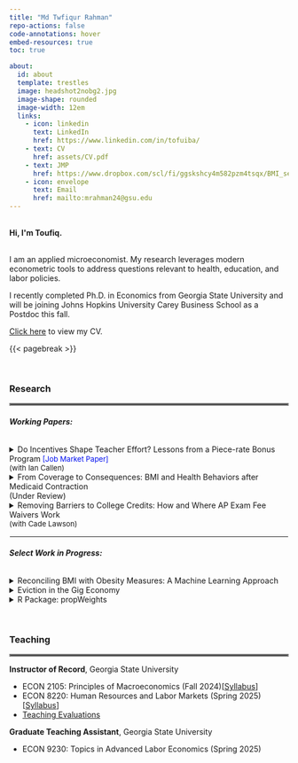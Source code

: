 ```yaml
---
title: "Md Twfiqur Rahman"
repo-actions: false
code-annotations: hover
embed-resources: true
toc: true

about:
  id: about
  template: trestles
  image: headshot2nobg2.jpg
  image-shape: rounded
  image-width: 12em
  links:
    - icon: linkedin
      text: LinkedIn
      href: https://www.linkedin.com/in/tofuiba/
    - text: CV
      href: assets/CV.pdf
    - text: JMP
      href: https://www.dropbox.com/scl/fi/ggskshcy4m582pzm4tsqx/BMI_sep2024.pdf?rlkey=rslmrppi5jffd19vce2f6fc4c&st=ru31v465&dl=0
    - icon: envelope
      text: Email
      href: mailto:mrahman24@gsu.edu
---
```


::: {#about}
```{=html}
<br> 

<b>Hi, I'm Toufiq.</b>
```

<br>I am an applied microeconomist. My research leverages modern econometric tools to address questions relevant to health, education, and labor policies.

I recently completed Ph.D. in Economics from Georgia State University and will be joining Johns Hopkins University Carey Business School as a Postdoc this fall.

<a href='assets/CV.pdf'>Click here</a> to view my CV.
:::

{{< pagebreak >}}

<br>

::: {style="text-align: left;"}
### Research
:::

<hr style="border:2px solid gray">

###### **Working Papers:**

```{=html}
<details>

<summary>Do Incentives Shape Teacher Effort? Lessons from a Piece-rate Bonus Program<font color="#000FF"; size="2"> [Job Market Paper]</font> <font size="2"> <br>(with Ian Callen)</font></summary>
<p class="fulljustify">
We study the effects of a novel piece-rate teacher bonus program on student outcomes. We propose a model implying that the piece-rate and the cap generate higher incentives for teachers with relatively lower baseline student number and aptitude. The model further predicts that the bonus program does not effectively incentivize teachers with a high baseline number of students passing the AP exams, since they are likely to automatically qualify for the maximum reward without exerting additional effort. Leveraging course-level student-teacher linked data and using both teacher fixed effects and difference-in-differences models, we provide evidence supporting the model implications. We find that the bonus program increased the probability of a course leading to a passed exam by approximately 2 percentage points. We also document an approximately 2-2.5 percentage point increase in the pass rates among students instructed by teachers for whom the bonus cap was non-binding, relative to those instructed by teachers earning near-maximum bonus amount before the program implementation.
</p>
</details>

<details>

<summary>
From Coverage to Consequences: BMI and Health Behaviors after Medicaid Contraction<br>(Under Review)<font size="2"></font></summary>

<p class="fulljustify">

Leveraging Tennessee’s 2005 Medicaid contraction, I study the impact of losing public health insurance on body weight and relevant health behaviors. Using Behavioral Risk Factor Surveillance System (BRFSS) data from 1997 to 2010, I estimate comparative case study models with data-driven control groups. The preferred synthetic difference-in-differences estimates suggest that the reform increased Body Mass Index by 0.38 points and the overweight or obesity prevalence (BMI≥25) by ∼4% among Tennessean childless adults. My findings—a 21% increase in the share of childless adults reporting poor health, declines in Medicaid-supported use of pain and antiinflammatory medications, and reduced participation in moderate physical activities— suggest that worsening unmanaged health conditions may be a key pathway through which coverage loss affected physical activity and weight gain. Additionally, my analysis offers practical guidance for analyzing single treated clusters using comparative case study methods, highlighting the advantages of placebo-based standard errors for valid inference.
<br>
<button class="button" style="vertical-align: middle" onclick="typeWriter()">tl;dr</button>

<p id="demo"></p>

<script>
var i = 0;
var txt = 'The effects of losing versus gaining Medicaid are potentially asymmetric. \nYet, existing evidence only provides insights into the impact of gaining Medicaid coverage on body weight and relevant health behaviors.\nLeveraging Tennessee’s large-scale Medicaid disenrollment in 2005, \nI document that losing Medicaid led to significant weight gain. \nWorsening unmanaged health conditions may be a key pathway through which coverage loss reduced physical activity participation, and in turn, increased BMI.\nThese effects are meaningfully different from those documented for Medicaid expansions.\nAdditionally, I highlight key advantages of synthetic difference-in-differences method for analyzing single treated clusters.';
var speed = 60;

function typeWriter() {
  if (i < txt.length) {
    document.getElementById("demo").innerHTML += txt.charAt(i);
    i++;
    setTimeout(typeWriter, speed);
  }
}
</script>

<button class="button" style="vertical-align: middle" onclick="window.location.href='https://www.dropbox.com/scl/fi/ggskshcy4m582pzm4tsqx/BMI_sep2024.pdf?rlkey=rslmrppi5jffd19vce2f6fc4c&st=ru31v465&dl=0'">PDF</button>



</p>
</details>

<details>
  
<summary>Removing Barriers to College Credits: How and Where AP Exam Fee Waivers Work<font size="2"> <br>(with Cade Lawson)</font></summary>
<p class="fulljustify">
Do policies that expand educational access also promote success? We study this question in the context of North Carolina’s Advanced Placement (AP) exam fee waivers, evaluating their impact on the likelihood that an AP course results in exam participation and in a passing score (a score of 3 or higher on the 5-point scale, generally eligible for college credit). Using administrative data and a within-student design, we find that fee waivers significantly increased AP exam participation but had no aggregate effect pass rate. This null result, however, masks a robust 3.3 percentage point increase in the pass rate for low-SES students. For underrepresented minorities and for AP courses with historically low exam participation, the estimates are imprecise but suggestive of potentially meaningful gains. In a complementary analysis using the full sample of AP courses, we show that the fee waiver’s impact was greatest in courses where exam fees posed the highest predicted financial barrier. Our findings also help reconcile the seemingly disparate results from prior research on AP exam funding.
<br><button class="button" style="vertical-align: middle" onclick="window.location.href='mailto:mrahman24@gsu.edu'">Request Draft</button>
</p>
</details>
```

<hr style="border:1px solid white">

###### **Select Work in Progress:**

```{=html}
<details>

<summary>Reconciling BMI with Obesity Measures: A Machine Learning Approach</summary>
<p class="fulljustify">
</p>
</details>


<details>

<summary>Eviction in the Gig Economy</summary>
<p class="fulljustify">
</p>
</details>



<details>
<summary>R Package: propWeights</summary>
<p class="fulljustify">
Implements Proportional Weight Allocation (PWA) to distribute trade volumes in classification concordances.
</p>
</details>
```

<br>

::: {style="text-align: left;"}
### Teaching
:::

<hr style="border:2px solid gray">

**Instructor of Record**, Georgia State University<br>

<ul>

<li>ECON 2105: Principles of Macroeconomics (Fall 2024)\[<a href='https://github.com/tofurahman/tofurahman.github.io/blob/main/assets/econ2105.pdf'>Syllabus</a>\]</li>

<li>ECON 8220: Human Resources and Labor Markets (Spring 2025)\[<a href='https://github.com/tofurahman/tofurahman.github.io/blob/main/assets/econ8220.pdf'>Syllabus</a>\]</li>

<li><a href='https://github.com/tofurahman/tofurahman.github.io/blob/main/assets/Teaching_Evaluation.pdf'>Teaching Evaluations</a></li>

</ul>

**Graduate Teaching Assistant**, Georgia State University <br>

<ul>

<li>ECON 9230: Topics in Advanced Labor Economics (Spring 2025)</li>

</ul>
